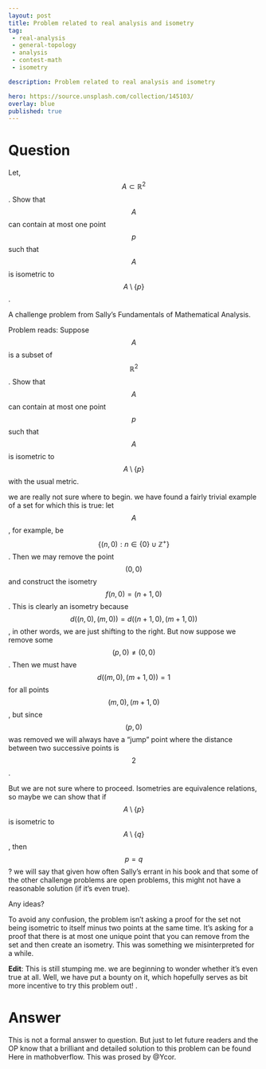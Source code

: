 ---
layout: post
title: Problem related to real analysis and isometry
tag:
 - real-analysis
 - general-topology
 - analysis
 - contest-math
 - isometry

description: Problem related to real analysis and isometry

hero: https://source.unsplash.com/collection/145103/
overlay: blue 
published: true
---

# Question 

Let, $$A\subset\mathbb{R}^2$$. Show that $$A$$ can contain at most one point $$p$$ such that $$A$$ is isometric to $$A \setminus \{p\}$$.

<!--break-->


A challenge problem from Sally's Fundamentals of Mathematical Analysis.


Problem reads: Suppose $$A$$ is a subset of $$\mathbb{R}^2$$.
 Show that $$A$$ can contain at most one point $$p$$ such that $$A$$ is isometric to $$A \setminus \{p\}$$ with the usual metric.


we are  really not sure where to begin.
 we have  found a fairly trivial example of a set for which this is true: let $$A$$, for example, be $$\{(n,0) : n \in \{0\} \cup \mathbb{Z}^+\}$$.
 Then we may remove the point $$(0,0)$$ and construct the isometry $$f(n,0) = (n+1, 0)$$.
 This is clearly an isometry because $$d((n,0),(m,0)) = d((n+1,0),(m+1,0))$$, in other words, we are just shifting to the right.
 But now suppose we remove some $$(p,0) \neq (0,0)$$.
 Then we must have $$d((m,0), (m+1,0)) = 1$$ for all points $$(m,0), (m+1,0)$$, but since $$(p,0)$$ was removed we will always have a "jump" point where the distance between two successive points is $$2$$.

But we are  not sure where to proceed.
 Isometries are equivalence relations, so maybe we can show that if $$A \setminus \{p\}$$ is isometric to $$A \setminus \{q\}$$, then $$p = q$$? 
we will say that given how often Sally's errant in his book and that some of the other challenge problems are open problems, this might not have a reasonable solution (if it's even true).
 
Any ideas?

To avoid any confusion, the problem isn't asking a proof for the set not being isometric to itself minus two points at the same time.
 It's asking for a proof that there is at most one unique point that you can remove from the set and then create an isometry.
 This was something we misinterpreted for a while.




**Edit**: This is still stumping me.
 we are  beginning to wonder whether it's even true at all.
 Well, we have  put a bounty on it, which hopefully serves as bit more incentive to try this problem out!
.


# Answer 


This is not a formal answer to question. But just to let future readers and the OP know that a brilliant and detailed  solution to this problem can be found Here in mathobverflow.
This was prosed by @Ycor.


